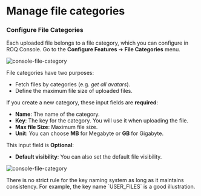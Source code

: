 # Manage file categories


### Configure File Categories

Each uploaded file belongs to a file category, which you can configure in ROQ Console. Go to the **Configure Features** ➔ **File Categories** menu. 

![console-file-category](/screenshots/file-categories-console.png)

File categories have two purposes:

* Fetch files by categories (e.g. _get all avatars_).
* Define the maximum file size of uploaded files.

If you create a new category, these input fields are **required**:

* **Name**: The name of the category.
* **Key**: The key for the category. You will use it when uploading the file.
* **Max file Size**: Maximum file size.
* **Unit**: You can choose **MB** for Megabyte or **GB** for Gigabyte.

This input field is **Optional**:

* **Default visibility**: You can also set the default file visibility.

![console-file-category](/screenshots/file-category-add-console.png)

<Callout type="info">
There is no strict rule for the key naming system as long as it maintains consistency. For example, the key name `USER_FILES` is a good illustration.
</Callout>